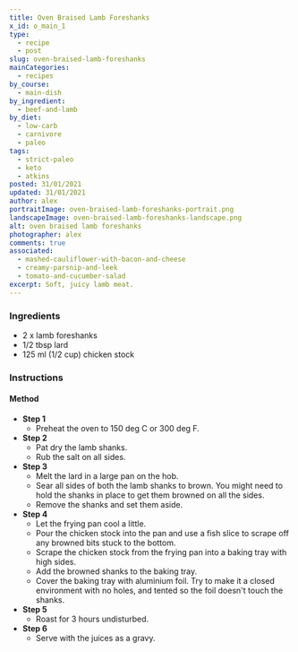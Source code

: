```yaml
---
title: Oven Braised Lamb Foreshanks
x_id: o_main_1
type:
  - recipe
  - post
slug: oven-braised-lamb-foreshanks
mainCategories: 
  - recipes
by_course:
  - main-dish
by_ingredient:
  - beef-and-lamb
by_diet:
  - low-carb
  - carnivore
  - paleo
tags: 
  - strict-paleo
  - keto
  - atkins
posted: 31/01/2021
updated: 31/01/2021
author: alex
portraitImage: oven-braised-lamb-foreshanks-portrait.png
landscapeImage: oven-braised-lamb-foreshanks-landscape.png
alt: oven braised lamb foreshanks
photographer: alex
comments: true
associated: 
  - mashed-cauliflower-with-bacon-and-cheese
  - creamy-parsnip-and-leek
  - tomato-and-cucumber-salad
excerpt: Soft, juicy lamb meat.
---
```


<Ingredients>

### Ingredients
    
  - 2 x lamb foreshanks
  - 1/2 tbsp lard
  - 125 ml (1/2 cup) chicken stock

</Ingredients>

<Instructions>

### Instructions

#### Method

  - **Step 1**
    - Preheat the oven to 150 deg C or 300 deg F.
  - **Step 2**
    - Pat dry the lamb shanks.
    - Rub the salt on all sides.
  - **Step 3**
    - Melt the lard in a large pan on the hob.
    - Sear all sides of both the lamb shanks to brown. You might need to hold the shanks in place to get them browned on all the sides.
    - Remove the shanks and set them aside.
  - **Step 4**
    - Let the frying pan cool a little.
    - Pour the chicken stock into the pan and use a fish slice to scrape off any browned bits stuck to the bottom.
    - Scrape the chicken stock from the frying pan into a baking tray with high sides.
    - Add the browned shanks to the baking tray.
    - Cover the baking tray with aluminium foil. Try to make it a closed environment with no holes, and tented so the foil doesn't touch the shanks.
  - **Step 5**
    - Roast for 3 hours undisturbed.
  - **Step 6**
    - Serve with the juices as a gravy.

</Instructions>



